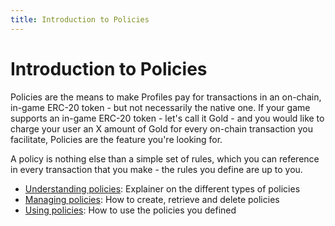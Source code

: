 ```yaml
---
title: Introduction to Policies
---
```


# Introduction to Policies

Policies are the means to make Profiles pay for transactions in an on-chain, in-game ERC-20 token - but not necessarily the native one. If your game supports an in-game ERC-20 token - let's call it Gold - and you would like to charge your user an X amount of Gold for every on-chain transaction you facilitate, Policies are the feature you're looking for.

A policy is nothing else than a simple set of rules, which you can reference in every transaction that you make - the rules you define are up to you.

- [Understanding policies](understanding-policies): Explainer on the different types of policies
- [Managing policies](managing-policies): How to create, retrieve and delete policies
- [Using policies](using-policies): How to use the policies you defined
